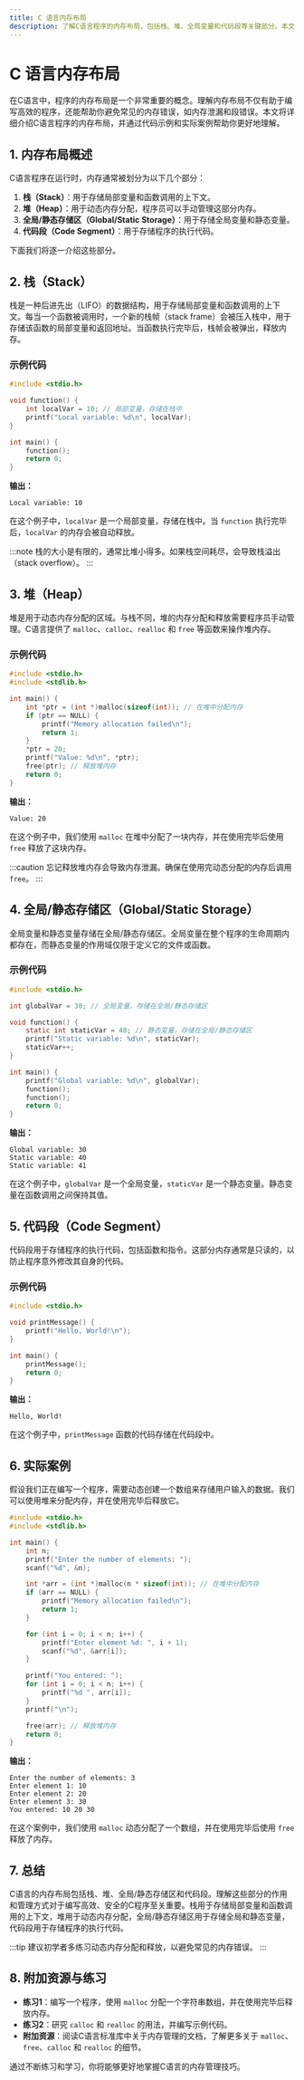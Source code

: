 ```yaml
---
title: C 语言内存布局
description: 了解C语言程序的内存布局，包括栈、堆、全局变量和代码段等关键部分。本文适合初学者，通过清晰的解释和代码示例帮助你掌握C语言内存管理的基础知识。
---
```


# C 语言内存布局

在C语言中，程序的内存布局是一个非常重要的概念。理解内存布局不仅有助于编写高效的程序，还能帮助你避免常见的内存错误，如内存泄漏和段错误。本文将详细介绍C语言程序的内存布局，并通过代码示例和实际案例帮助你更好地理解。

## 1. 内存布局概述

C语言程序在运行时，内存通常被划分为以下几个部分：

1. **栈（Stack）**：用于存储局部变量和函数调用的上下文。
2. **堆（Heap）**：用于动态内存分配，程序员可以手动管理这部分内存。
3. **全局/静态存储区（Global/Static Storage）**：用于存储全局变量和静态变量。
4. **代码段（Code Segment）**：用于存储程序的执行代码。

下面我们将逐一介绍这些部分。

## 2. 栈（Stack）

栈是一种后进先出（LIFO）的数据结构，用于存储局部变量和函数调用的上下文。每当一个函数被调用时，一个新的栈帧（stack frame）会被压入栈中，用于存储该函数的局部变量和返回地址。当函数执行完毕后，栈帧会被弹出，释放内存。

### 示例代码

```c
#include <stdio.h>

void function() {
    int localVar = 10; // 局部变量，存储在栈中
    printf("Local variable: %d\n", localVar);
}

int main() {
    function();
    return 0;
}
```

**输出：**
```
Local variable: 10
```

在这个例子中，`localVar` 是一个局部变量，存储在栈中。当 `function` 执行完毕后，`localVar` 的内存会被自动释放。

:::note
栈的大小是有限的，通常比堆小得多。如果栈空间耗尽，会导致栈溢出（stack overflow）。
:::

## 3. 堆（Heap）

堆是用于动态内存分配的区域。与栈不同，堆的内存分配和释放需要程序员手动管理。C语言提供了 `malloc`、`calloc`、`realloc` 和 `free` 等函数来操作堆内存。

### 示例代码

```c
#include <stdio.h>
#include <stdlib.h>

int main() {
    int *ptr = (int *)malloc(sizeof(int)); // 在堆中分配内存
    if (ptr == NULL) {
        printf("Memory allocation failed\n");
        return 1;
    }
    *ptr = 20;
    printf("Value: %d\n", *ptr);
    free(ptr); // 释放堆内存
    return 0;
}
```

**输出：**
```
Value: 20
```

在这个例子中，我们使用 `malloc` 在堆中分配了一块内存，并在使用完毕后使用 `free` 释放了这块内存。

:::caution
忘记释放堆内存会导致内存泄漏。确保在使用完动态分配的内存后调用 `free`。
:::

## 4. 全局/静态存储区（Global/Static Storage）

全局变量和静态变量存储在全局/静态存储区。全局变量在整个程序的生命周期内都存在，而静态变量的作用域仅限于定义它的文件或函数。

### 示例代码

```c
#include <stdio.h>

int globalVar = 30; // 全局变量，存储在全局/静态存储区

void function() {
    static int staticVar = 40; // 静态变量，存储在全局/静态存储区
    printf("Static variable: %d\n", staticVar);
    staticVar++;
}

int main() {
    printf("Global variable: %d\n", globalVar);
    function();
    function();
    return 0;
}
```

**输出：**
```
Global variable: 30
Static variable: 40
Static variable: 41
```

在这个例子中，`globalVar` 是一个全局变量，`staticVar` 是一个静态变量。静态变量在函数调用之间保持其值。

## 5. 代码段（Code Segment）

代码段用于存储程序的执行代码，包括函数和指令。这部分内存通常是只读的，以防止程序意外修改其自身的代码。

### 示例代码

```c
#include <stdio.h>

void printMessage() {
    printf("Hello, World!\n");
}

int main() {
    printMessage();
    return 0;
}
```

**输出：**
```
Hello, World!
```

在这个例子中，`printMessage` 函数的代码存储在代码段中。

## 6. 实际案例

假设我们正在编写一个程序，需要动态创建一个数组来存储用户输入的数据。我们可以使用堆来分配内存，并在使用完毕后释放它。

```c
#include <stdio.h>
#include <stdlib.h>

int main() {
    int n;
    printf("Enter the number of elements: ");
    scanf("%d", &n);

    int *arr = (int *)malloc(n * sizeof(int)); // 在堆中分配内存
    if (arr == NULL) {
        printf("Memory allocation failed\n");
        return 1;
    }

    for (int i = 0; i < n; i++) {
        printf("Enter element %d: ", i + 1);
        scanf("%d", &arr[i]);
    }

    printf("You entered: ");
    for (int i = 0; i < n; i++) {
        printf("%d ", arr[i]);
    }
    printf("\n");

    free(arr); // 释放堆内存
    return 0;
}
```

**输出：**
```
Enter the number of elements: 3
Enter element 1: 10
Enter element 2: 20
Enter element 3: 30
You entered: 10 20 30
```

在这个案例中，我们使用 `malloc` 动态分配了一个数组，并在使用完毕后使用 `free` 释放了内存。

## 7. 总结

C语言的内存布局包括栈、堆、全局/静态存储区和代码段。理解这些部分的作用和管理方式对于编写高效、安全的C程序至关重要。栈用于存储局部变量和函数调用的上下文，堆用于动态内存分配，全局/静态存储区用于存储全局和静态变量，代码段用于存储程序的执行代码。

:::tip
建议初学者多练习动态内存分配和释放，以避免常见的内存错误。
:::

## 8. 附加资源与练习

- **练习1**：编写一个程序，使用 `malloc` 分配一个字符串数组，并在使用完毕后释放内存。
- **练习2**：研究 `calloc` 和 `realloc` 的用法，并编写示例代码。
- **附加资源**：阅读C语言标准库中关于内存管理的文档，了解更多关于 `malloc`、`free`、`calloc` 和 `realloc` 的细节。

通过不断练习和学习，你将能够更好地掌握C语言的内存管理技巧。